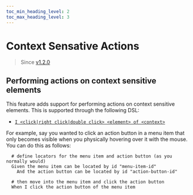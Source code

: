 ```yaml
--- 
toc_min_heading_level: 2
toc_max_heading_level: 3
---
```




# Context Sensative Actions

> Since [v1.2.0](https://github.com/gwen-interpreter/gwen-web/releases/tag/v1.2.0)

## Performing actions on context sensitive elements
This feature adds support for performing actions on context sensitive elements. This is supported through the following DSL:

- [`I <click|right click|double click> <element> of <context>`](/docs/dsl#i-click-element-of-context)

For example, say you wanted to click an action button in a menu item that only becomes visible when you physically hovering over it with the mouse. You can do this as follows:

```gherkin
  # define locators for the menu item and action button (as you normally would)
  Given the menu item can be located by id "menu-item-id"
    And the action button can be located by id "action-button-id"

  # then move into the menu item and click the action button
  When I click the action button of the menu item
``` 
